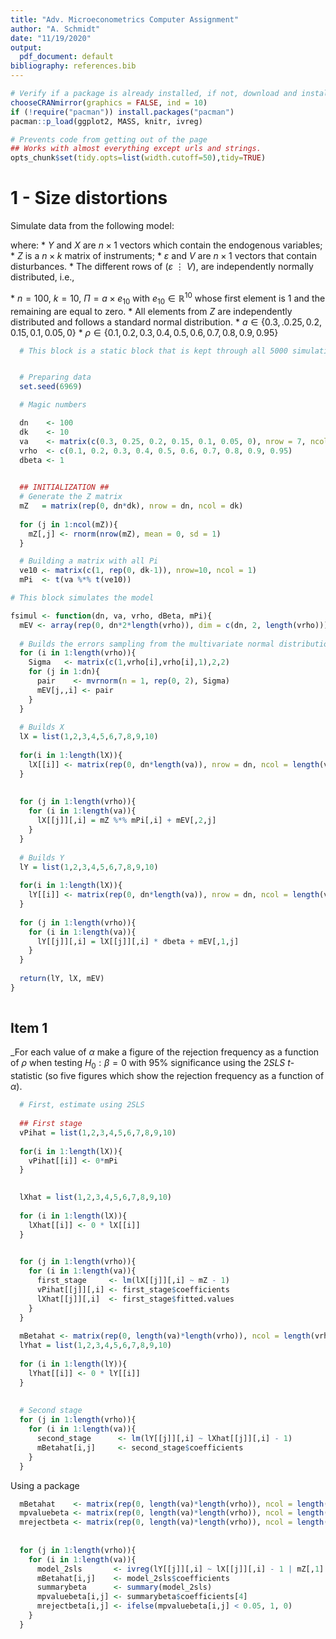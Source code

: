 ```yaml
---
title: "Adv. Microeconometrics Computer Assignment"
author: "A. Schmidt"
date: "11/19/2020"
output:
  pdf_document: default
bibliography: references.bib
---
```




```r
# Verify if a package is already installed, if not, download and install before loading. 
chooseCRANmirror(graphics = FALSE, ind = 10)
if (!require("pacman")) install.packages("pacman")
pacman::p_load(ggplot2, MASS, knitr, ivreg)
```

```r
# Prevents code from getting out of the page
## Works with almost everything except urls and strings.
opts_chunk$set(tidy.opts=list(width.cutoff=50),tidy=TRUE)
```

# 1 - Size distortions

Simulate data from the following model:

\begin{align*}
  Y &= X \beta + \varepsilon \\
  X &= Z\Pi + V
\end{align*}
where:
* $Y$ and $X$ are $n \times 1$ vectors which contain the endogenous variables;
* $Z$ is a $n \times k$ matrix of instruments;
* $\varepsilon$ and $V$ are $n \times 1$ vectors that contain disturbances.
* The different rows of $\left(\varepsilon\ \vdots\ V\right)$, are independently normally distributed, i.e., 

\begin{align*}
  \begin{pmatrix}
    \varepsilon_i \\
    V_i
  \end{pmatrix} \sim \mathcal{N}(0, \Sigma), \qquad 
  \Sigma =
  \begin{pmatrix}
  1 & \vdots & \rho \\
  \rho & & 1
  \end{pmatrix}
\end{align*}
* $n=100$, $k=10$, $\Pi = a \times e_{10}$ with $e_{10} \in \mathbb{R}^{10}$ whose first element is $1$ and the remaining are equal to zero.
* All elements from $Z$ are independently distributed and follows a standard normal distribution.
* $a \in \{0.3,.0.25, 0.2, 0.15, 0.1, 0.05, 0 \}$
* $\rho \in \{0.1, 0.2, 0.3, 0.4, 0.5, 0.6, 0.7, 0.8, 0.9, 0.95 \}$

```r
  # This block is a static block that is kept through all 5000 simulations


  # Preparing data
  set.seed(6969)

  # Magic numbers

  dn    <- 100
  dk    <- 10
  va    <- matrix(c(0.3, 0.25, 0.2, 0.15, 0.1, 0.05, 0), nrow = 7, ncol = 1)
  vrho  <- c(0.1, 0.2, 0.3, 0.4, 0.5, 0.6, 0.7, 0.8, 0.9, 0.95)
  dbeta <- 1

  
  ## INITIALIZATION ##
  # Generate the Z matrix
  mZ   = matrix(rep(0, dn*dk), nrow = dn, ncol = dk)
  
  for (j in 1:ncol(mZ)){
    mZ[,j] <- rnorm(nrow(mZ), mean = 0, sd = 1)
  }

  # Building a matrix with all Pi
  ve10 <- matrix(c(1, rep(0, dk-1)), nrow=10, ncol = 1)
  mPi  <- t(va %*% t(ve10))

```


```r
# This block simulates the model

fsimul <- function(dn, va, vrho, dBeta, mPi){
  mEV <- array(rep(0, dn*2*length(vrho)), dim = c(dn, 2, length(vrho)))
  
  # Builds the errors sampling from the multivariate normal distribution
  for (i in 1:length(vrho)){
    Sigma   <- matrix(c(1,vrho[i],vrho[i],1),2,2)
    for (j in 1:dn){
      pair    <- mvrnorm(n = 1, rep(0, 2), Sigma)
      mEV[j,,i] <- pair
    }
  }
  
  # Builds X
  lX = list(1,2,3,4,5,6,7,8,9,10)
  
  for(i in 1:length(lX)){
    lX[[i]] <- matrix(rep(0, dn*length(va)), nrow = dn, ncol = length(va))
  }
  
  
  for (j in 1:length(vrho)){
    for (i in 1:length(va)){
      lX[[j]][,i] = mZ %*% mPi[,i] + mEV[,2,j]
    }
  }
  
  # Builds Y
  lY = list(1,2,3,4,5,6,7,8,9,10)
  
  for(i in 1:length(lX)){
    lY[[i]] <- matrix(rep(0, dn*length(va)), nrow = dn, ncol = length(va))
  }
  
  for (j in 1:length(vrho)){
    for (i in 1:length(va)){
      lY[[j]][,i] = lX[[j]][,i] * dbeta + mEV[,1,j]
    }
  }
  
  return(lY, lX, mEV)
}
  
```


## Item 1

_For each value of $\alpha$ make a figure of the rejection frequency as a function of $\rho$ when testing $H_0: \beta = 0$ with $95\%$ significance using the $2SLS$ $t$-statistic (so five figures which show the rejection frequency as a function of $\alpha$).

```r
  # First, estimate using 2SLS
  
  ## First stage
  vPihat = list(1,2,3,4,5,6,7,8,9,10)
  
  for(i in 1:length(lX)){
    vPihat[[i]] <- 0*mPi
  }

  
  lXhat = list(1,2,3,4,5,6,7,8,9,10)
  
  for (i in 1:length(lX)){
    lXhat[[i]] <- 0 * lX[[i]]
  }
  

  for (j in 1:length(vrho)){
    for (i in 1:length(va)){
      first_stage     <- lm(lX[[j]][,i] ~ mZ - 1)
      vPihat[[j]][,i] <- first_stage$coefficients
      lXhat[[j]][,i]  <- first_stage$fitted.values
    }
  }
  
  mBetahat <- matrix(rep(0, length(va)*length(vrho)), ncol = length(vrho), nrow = length(va))
  lYhat = list(1,2,3,4,5,6,7,8,9,10)
  
  for (i in 1:length(lY)){
    lYhat[[i]] <- 0 * lY[[i]]
  }
  
  
  # Second stage
  for (j in 1:length(vrho)){
    for (i in 1:length(va)){
      second_stage      <- lm(lY[[j]][,i] ~ lXhat[[j]][,i] - 1)
      mBetahat[i,j]     <- second_stage$coefficients
    }
  }

```

Using a package

```r

  mBetahat    <- matrix(rep(0, length(va)*length(vrho)), ncol = length(vrho), nrow = length(va))
  mpvaluebeta <- matrix(rep(0, length(va)*length(vrho)), ncol = length(vrho), nrow = length(va))
  mrejectbeta <- matrix(rep(0, length(va)*length(vrho)), ncol = length(vrho), nrow = length(va))
  
  
  for (j in 1:length(vrho)){
    for (i in 1:length(va)){
      model_2sls       <- ivreg(lY[[j]][,i] ~ lX[[j]][,i] - 1 | mZ[,1] + mZ[,2] + mZ[,3] + mZ[,4] + mZ[,5] + mZ[,6] + mZ[,7] + mZ[,8] + mZ[,9] + mZ[,10])
      mBetahat[i,j]    <- model_2sls$coefficients
      summarybeta      <- summary(model_2sls)
      mpvaluebeta[i,j] <- summarybeta$coefficients[4]
      mrejectbeta[i,j] <- ifelse(mpvaluebeta[i,j] < 0.05, 1, 0)
    }
  }

```
